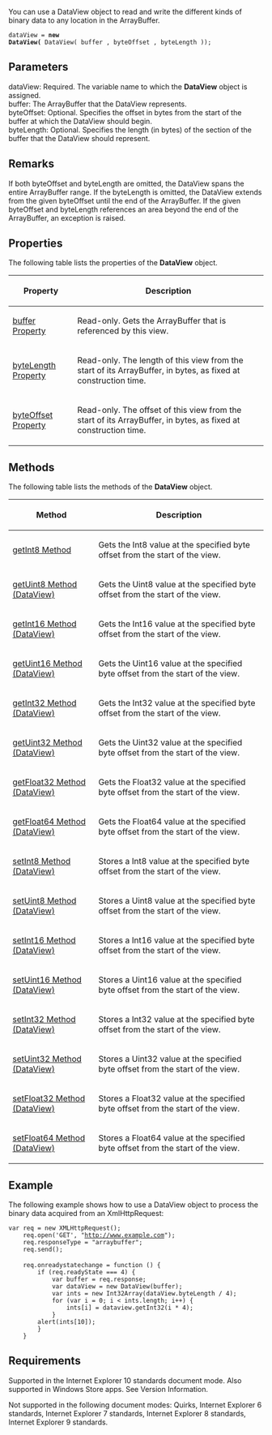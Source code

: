 You can use a DataView object to read and write the different kinds of binary data to any location in the ArrayBuffer.

 dataView = '''new DataView(''' DataView( buffer , byteOffset , byteLength ));

==Parameters==
; dataView: Required. The variable name to which the '''DataView''' object is assigned.
; buffer: The ArrayBuffer that the DataView represents.
; byteOffset: Optional. Specifies the offset in bytes from the start of the buffer at which the DataView should begin.
; byteLength: Optional. Specifies the length (in bytes) of the section of the buffer that the DataView should represent.

==Remarks==
If both byteOffset and byteLength are omitted, the DataView spans the entire ArrayBuffer range. If the byteLength is omitted, the DataView extends from the given byteOffset until the end of the ArrayBuffer. If the given byteOffset and byteLength references an area beyond the end of the ArrayBuffer, an exception is raised.


==Properties==
The following table lists the properties of the '''DataView''' object.

{| class='wikitable'
|-
! Property
! Description
|-
| [[javascript/DataView/buffer|buffer Property]]
| Read-only. Gets the ArrayBuffer that is referenced by this view.
|-
| [[javascript/DataView/byteLength|byteLength Property]]
| Read-only. The length of this view from the start of its ArrayBuffer, in bytes, as fixed at construction time.
|-
| [[javascript/DataView/byteOffset|byteOffset Property]]
| Read-only. The offset of this view from the start of its ArrayBuffer, in bytes, as fixed at construction time.
|}

==Methods==
The following table lists the methods of the '''DataView''' object.

{| class='wikitable'
|-
! Method
! Description
|-
| [[javascript/DataView/getInt8|getInt8 Method]]
| Gets the Int8 value at the specified byte offset from the start of the view.
|-
| [[javascript/DataView/getUint8|getUint8 Method (DataView)]]
| Gets the Uint8 value at the specified byte offset from the start of the view.
|-
| [[javascript/DataView/getInt16|getInt16 Method (DataView)]]
| Gets the Int16 value at the specified byte offset from the start of the view.
|-
| [[javascript/DataView/getUint16|getUint16 Method (DataView)]]
| Gets the Uint16 value at the specified byte offset from the start of the view.
|-
| [[javascript/DataView/getInt32|getInt32 Method (DataView)]]
| Gets the Int32 value at the specified byte offset from the start of the view.
|-
| [[javascript/DataView/getUint32|getUint32 Method (DataView)]]
| Gets the Uint32 value at the specified byte offset from the start of the view.
|-
| [[javascript/DataView/getFloat32|getFloat32 Method (DataView)]]
| Gets the Float32 value at the specified byte offset from the start of the view.
|-
| [[javascript/DataView/getFloat64|getFloat64 Method (DataView)]]
| Gets the Float64 value at the specified byte offset from the start of the view.
|-
| [[javascript/DataView/setInt8|setInt8 Method (DataView)]]
| Stores a Int8 value at the specified byte offset from the start of the view.
|-
| [[javascript/DataView/setUint8|setUint8 Method (DataView)]]
| Stores a Uint8 value at the specified byte offset from the start of the view.
|-
| [[javascript/DataView/setInt16|setInt16 Method (DataView)]]
| Stores a Int16 value at the specified byte offset from the start of the view.
|-
| [[javascript/DataView/setUint16|setUint16 Method (DataView)]]
| Stores a Uint16 value at the specified byte offset from the start of the view.
|-
| [[javascript/DataView/setInt32|setInt32 Method (DataView)]]
| Stores a Int32 value at the specified byte offset from the start of the view.
|-
| [[javascript/DataView/setUint32|setUint32 Method (DataView)]]
| Stores a Uint32 value at the specified byte offset from the start of the view.
|-
| [[javascript/DataView/setFloat32|setFloat32 Method (DataView)]]
| Stores a Float32 value at the specified byte offset from the start of the view.
|-
| [[javascript/DataView/setFloat64|setFloat64 Method (DataView)]]
| Stores a Float64 value at the specified byte offset from the start of the view.
|}

==Example==
The following example shows how to use a DataView object to process the binary data acquired from an XmlHttpRequest:

 var req = new XMLHttpRequest();
     req.open('GET', "http://www.example.com");
     req.responseType = "arraybuffer";
     req.send();
 
     req.onreadystatechange = function () {
         if (req.readyState === 4) {
             var buffer = req.response;
             var dataView = new DataView(buffer);
             var ints = new Int32Array(dataView.byteLength / 4);
             for (var i = 0; i &lt; ints.length; i++) {
                 ints[i] = dataview.getInt32(i * 4);
             }
         alert(ints[10]);
         }
     }

==Requirements==
Supported in the Internet Explorer 10 standards document mode. Also supported in Windows Store apps. See Version Information.

Not supported in the following document modes: Quirks, Internet Explorer 6 standards, Internet Explorer 7 standards, Internet Explorer 8 standards, Internet Explorer 9 standards.

